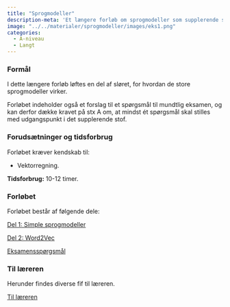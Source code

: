 ```yaml
---
title: "Sprogmodeller"
description-meta: 'Et længere forløb om sprogmodeller som supplerende stof på A-niveau inklusiv spørgsmål til mundtlig eksamen'
image: "../../materialer/sprogmodeller/images/eks1.png"
categories:
  - A-niveau
  - Langt
---
```



### Formål

I dette længere forløb løftes en del af sløret, for hvordan de store sprogmodeller virker.

Forløbet indeholder også et forslag til et spørgsmål til mundtlig eksamen, og kan derfor dække kravet på stx A om, at mindst ét spørgsmål skal stilles med udgangspunkt i det supplerende stof.


### Forudsætninger og tidsforbrug
Forløbet kræver kendskab til:

+ Vektorregning.

**Tidsforbrug:** 10-12 timer.


### Forløbet

Forløbet består af følgende dele:

[Del 1: Simple sprogmodeller](sprogmodeller_del1.qmd){.btn .button_ai .button_ai_morkblaa_pink}

[Del 2: Word2Vec](sprogmodeller_del2.qmd){.btn .button_ai .button_ai_morkblaa_pink}


[Eksamensspørgsmål](sprogmodeller_eksamen.qmd){.btn .button_ai .button_ai_lyseblaa_morkblaa}


### Til læreren

Herunder findes diverse fif til læreren.

[Til læreren](sprogmodeller_laereren.qmd){.btn .button_ai .button_ai_pink_morkblaa}

